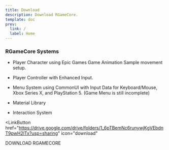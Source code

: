 ```yaml
---
title: Download
description: Download RGameCore.
template: doc
prev:
  link: /
  label: Home
---
```



### RGameCore Systems

- Player Character using Epic Games Game Animation Sample movement setup.
- Player Controller with Enhanced Input.
- Menu System using CommonUI with Input Data for Keyboard/Mouse, Xbox Series X, and PlayStation 5. (Game Menu is still incomplete)

- Material Library
- Interaction System

<LinkButton
  href="https://drive.google.com/drive/folders/1_6pTBemNc6runywjKgVEbdnT9pwH2lTx?usp=sharing"
  icon="download"
>
  DOWNLOAD RGAMECORE
</LinkButton>
